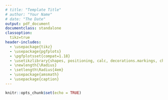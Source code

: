 ```yaml
---
# title: "Template Title"
# author: "Your Name"
# date: "The Date"
output: pdf_document
documentclass: standalone
classoption:
  tikz=true
header-includes: 
  - \usepackage{tikz}
  - \usepackage{pgfplots}
  - \pgfplotsset{compat=1.18}
  - \usetikzlibrary{shapes, positioning, calc, decorations.markings, chains, scopes}
  - \newlength{\Radius}
  - \setlength\Radius{4em}
  - \usepackage{amsmath}
  - \usepackage{caption}
---
```


```r
knitr::opts_chunk$set(echo = TRUE)
```


\begin{tikzpicture}[
    auto, > = latex, align=center,
  	latent/.style = {
  	  circle, draw, thick, inner sep = 2pt, minimum width = \Radius
  	},
  	manifest/.style = {
  	  rectangle, draw, thick, inner sep = 0pt, minimum size = \Radius/2
  	},
  	intercept/.style = {
  	  regular polygon,regular polygon sides = 3, draw, thick,
  	  inner sep = 0pt, minimum size = \Radius
  	},
  	mean/.style = {
  	  regular polygon, regular polygon sides = 3, draw, thick,
  	  inner sep = 0pt, minimum size = 8mm
  	},
  	path/.style = {
  	  arrows = ->, thick, > = {stealth[]}
  	},
  	error/.style = {
  	  circle, draw = none, fill = none, thick,
  	  inner sep = 0pt, minimum size = 5mm
  	},
  	var/.style = {
  	  <->, thick, > = {stealth[]}, bend right = 270, looseness = 2
  	},
  	cov/.style = {
  	  <->, thick, > = {stealth[]}, bend right = 300
  	},
  	% style to add a circle in the middle of a path
    random/.style = {
      postaction = {
        decorate, decoration = {
          markings,
          mark = at position .5 with {
            \draw[fill = black] circle[radius = 2pt];
          }
        }
      }
    },
    random_cl/.style = {
      postaction = {decorate, decoration = {
        markings,
        mark = at position .2 with {
          \draw[fill = black] circle[radius = 2pt];}
        }
      }
    },
  	]

    % draw decomposition
    \node  [manifest]  (y1t)  {$y_{1,t}$};
    \node  [latent]  (y1wt)  [above = 2.5em of y1t]  {$y_{1,t}^w$};
    \node  [latent]  (mu_1)  [below = 2.5em of y1t]  {$\mu_{1}$};

    % draw nodes
    \foreach \i [remember = \i as \lasti (initially 1)] in {2, ..., 2}
    \node  [manifest]  (y\i t)  [right = 2.5em of y\lasti t]  {$y_{\i,t}$};

    \foreach \i [remember = \i as \lasti (initially 1)] in {2, ..., 2}
    \node  [latent]  (y\i wt)  [above = 2.5em of y\i t]  {$y_{\i,t}^w$};

    \foreach \i [remember = \i as \lasti (initially 1)] in {2, ...,2}
    \node  [latent]  (mu_\i)  [below = 2.5em of y\i t]  {$\mu_{\i}$};

    % draw paths
    \foreach \i [remember = \i as \lasti (initially 1)] in {1, ...,2}
    \draw  [path]  (y\i wt)  to node  []  {}  (y\i t);

    \foreach \i [remember = \i as \lasti (initially 1)] in {1, ...,2}
    \draw  [path]  (mu_\i)  to node  []  {}  (y\i t);

    % caption
    \node  [above = 8em, align = center]  at ($(y1t)!0.5!(y2t)$)  {Decomposition.};
\end{tikzpicture}\begin{tikzpicture}[
    auto, > = latex, align=center,
  	latent/.style = {
  	  circle, draw, thick, inner sep = 2pt, minimum width = \Radius
  	},
  	manifest/.style = {
  	  rectangle, draw, thick, inner sep = 0pt, minimum size = \Radius/2
  	},
  	intercept/.style = {
  	  regular polygon,regular polygon sides = 3, draw, thick,
  	  inner sep = 0pt, minimum size = \Radius
  	},
  	mean/.style = {
  	  regular polygon, regular polygon sides = 3, draw, thick,
  	  inner sep = 0pt, minimum size = 8mm
  	},
  	path/.style = {
  	  arrows = ->, thick, > = {stealth[]}
  	},
  	error/.style = {
  	  circle, draw = none, fill = none, thick,
  	  inner sep = 0pt, minimum size = 5mm
  	},
  	var/.style = {
  	  <->, thick, > = {stealth[]}, bend right = 270, looseness = 2
  	},
  	cov/.style = {
  	  <->, thick, > = {stealth[]}, bend right = 300
  	},
  	% style to add a circle in the middle of a path
    random/.style = {
      postaction = {
        decorate, decoration = {
          markings,
          mark = at position .5 with {
            \draw[fill = black] circle[radius = 2pt];
          }
        }
      }
    },
    random_cl/.style = {
      postaction = {decorate, decoration = {
        markings,
        mark = at position .2 with {
          \draw[fill = black] circle[radius = 2pt];}
        }
      }
    },
  	]

    % draw within-level structural model
    \node  [latent]  (y1wt-1)  {$y_{1,t-1}^w$};
    \node  [latent]  (y1wt)  [right =5em of y1wt-1]  {$y_{1,t}^w$};
    \node  [latent]  (delta1t)  [right =2.5em of y1wt]  {$\delta_{1,t}$};

    % caption
    \node  [above = 5em, align = center]  at  ($(y1wt-1)!0.5!(delta1t)$)  {Within-model.};

    % draw nodes
    \foreach \i [remember = \i as \lasti (initially 1)] in {2, ..., 2}
    \node  [latent]  (y\i wt-1)  [below = 2.5em of y\lasti wt-1]  {$y_{\i ,t-1}^w$};

    \foreach \i [remember = \i as \lasti (initially 1)] in {2, ..., 2}
    \node  [latent]  (y\i wt)  [below = 2.5em of y\lasti wt]  {$y_{\i ,t}^w$};

    \foreach \i [remember = \i as \lasti (initially 1)] in {2, ..., 2}
    \node  [latent]  (delta\i t)  [below = 2.5em of delta\lasti t]  {$\delta_{\i ,t}$};

    % draw paths from residuals to yiwt
    \foreach \i [remember = \i as \lasti (initially 1)] in {1, ...,2}
    \draw  [path]  (delta\i t)  to node  []  {}  (y\i wt);
    
\draw  [path]  (y1wt-1)  to node  []  {$\phi_{11}$}  (y1wt);
\draw  [path, postaction = random_cl]  (y1wt-1)  to node  [pos = .2]  {$\phi_{12}$}  (y2wt);
\draw  [path, postaction = random_cl]  (y2wt-1)  to node  [pos = .2]  {$\phi_{21}$}  (y1wt);
\draw  [path, postaction = random]  (y2wt-1)  to node  []  {$\phi_{22}$}  (y2wt);

\draw  [var, postaction = random]  (delta1t.120)  to node  []  {$\pi_{1}$}  (delta1t.60);
 \draw  [cov, postaction = random]  (delta1t.0)  to node  []  {$\pi_{12}$}  (delta2t.0);
\draw  [var, postaction = random]  (delta2t.120)  to node  []  {$\pi_{2}$}  (delta2t.60);
 \draw  [cov, postaction = random]  (delta1t.0)  to node  []  {$\pi_{12}$}  (delta2t.0);

\end{tikzpicture}\begin{tikzpicture}[
    auto, > = latex, align=center,
  	latent/.style = {
  	  circle, draw, thick, inner sep = 2pt, minimum width = \Radius
  	},
  	manifest/.style = {
  	  rectangle, draw, thick, inner sep = 0pt, minimum size = \Radius/2
  	},
  	intercept/.style = {
  	  regular polygon,regular polygon sides = 3, draw, thick,
  	  inner sep = 0pt, minimum size = \Radius
  	},
  	mean/.style = {
  	  regular polygon, regular polygon sides = 3, draw, thick,
  	  inner sep = 0pt, minimum size = 8mm
  	},
  	path/.style = {
  	  arrows = ->, thick, > = {stealth[]}
  	},
  	error/.style = {
  	  circle, draw = none, fill = none, thick,
  	  inner sep = 0pt, minimum size = 5mm
  	},
  	var/.style = {
  	  <->, thick, > = {stealth[]}, bend right = 270, looseness = 2
  	},
  	cov/.style = {
  	  <->, thick, > = {stealth[]}, bend right = 300
  	},
  	% style to add a circle in the middle of a path
    random/.style = {
      postaction = {
        decorate, decoration = {
          markings,
          mark = at position .5 with {
            \draw[fill = black] circle[radius = 2pt];
          }
        }
      }
    },
    random_cl/.style = {
      postaction = {decorate, decoration = {
        markings,
        mark = at position .2 with {
          \draw[fill = black] circle[radius = 2pt];}
        }
      }
    },
  	]
\node  [latent]  (mu_1)  {$\mu_{1}$};
\node  [latent]  (mu_2)  [right = 1em of mu_1]  {$\mu_{2}$};
\node  [latent, color = gray]  (phi_11)  [right = 1em of mu_2]  {$\phi_{11}$};
\node  [latent]  (phi_12)  [right = 1em of phi_11]  {$\phi_{12}$};
\node  [latent]  (phi_21)  [right = 1em of phi_12]  {$\phi_{21}$};
\node  [latent]  (phi_22)  [right = 1em of phi_21]  {$\phi_{22}$};
\node  [latent]  (lnsigma2_1)  [right = 1em of phi_22]  {$\log(\pi_{1})$};
\node  [latent]  (lnsigma2_2)  [right = 1em of lnsigma2_1]  {$\log(\pi_{2})$};
\node  [latent]  (lnsigma_12)  [right = 1em of lnsigma2_2]  {$\log(\pi_{12})$};

\node  [coordinate]  (c1)  [above = 2em of mu_1]  {};
\node  [coordinate]  (c2)  [above = 2em of mu_2]  {};
\node  [coordinate]  (c3)  [above = 2em of phi_11]  {};
\node  [coordinate]  (c4)  [above = 2em of phi_12]  {};
\node  [coordinate]  (c5)  [above = 2em of phi_21]  {};
\node  [coordinate]  (c6)  [above = 2em of phi_22]  {};
\node  [coordinate]  (c7)  [above = 2em of lnsigma2_1]  {};
\node  [coordinate]  (c8)  [above = 2em of lnsigma2_2]  {};
\node  [coordinate]  (c9)  [above = 2em of lnsigma_12]  {};
 \draw  [path]  (c1)  to node  []  {}  (mu_1);
\draw  [path]  (c2)  to node  []  {}  (mu_2);

\draw  [path]  (c4)  to node  []  {}  (phi_12);
\draw  [path]  (c5)  to node  []  {}  (phi_21);
\draw  [path]  (c6)  to node  []  {}  (phi_22);
\draw  [path]  (c7)  to node  []  {}  (lnsigma2_1);
\draw  [path]  (c8)  to node  []  {}  (lnsigma2_2);
\draw  [path]  (c9)  to node  []  {}  (lnsigma_12);
 \draw  [thick]  (c1)  --  (c9);

% caption
      \node  [above = 5em, align = center]  at  ($(mu_1)!0.5!(lnsigma_12)$)  {Between-model.};
\end{tikzpicture}